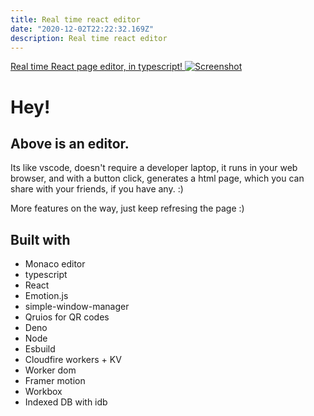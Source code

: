 ```yaml
---
title: Real time react editor
date: "2020-12-02T22:22:32.169Z"
description: Real time react editor
---
```


[Real time React page editor, in typescript! ![Screenshot](./code.zed-vision.workers.dev-1920x1080.png)](https://code.zed-vision.workers.dev)

# Hey!

## Above is an editor. 

Its like vscode, doesn't require a developer laptop, it runs in your web browser, and with a button click, generates a html page, which you can share with your friends, if you have any. :)

More features on the way, just keep refresing the page :)

## Built with
- Monaco editor
- typescript
- React
- Emotion.js
- simple-window-manager
- Qruios for QR codes
- Deno
- Node
- Esbuild
- Cloudfire workers + KV
- Worker dom 
- Framer motion
- Workbox
- Indexed DB with idb



